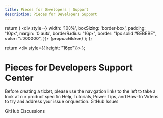 ```yaml
---
title: Pieces for Developers | Support
description: Pieces for Developers Support
---
```


  return (
    <div style={{
      width: '100%',
      boxSizing: 'border-box',
      padding: '10px',
      margin: '0 auto',
      borderRadius: "16px",
      border: "1px solid #BEBEBE",
      color: "#000000",
    }}>
      {props.children}
    </div>
  );
};

  return <div style={{ height: "16px"}}></div>
};

# Pieces for Developers Support Center

<Info>
  Before creating a ticket, please use the navigation links to the left to take a look at our product specific Help, Tutorials, Power Tips, and How-To Videos to try and address your issue or question.
</Info>

<SingleCard>
  GitHub Issues
</SingleCard>

<MiniSpacer></MiniSpacer>

<SingleCard>
  GitHub Discussions
</SingleCard>
